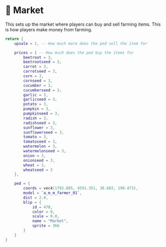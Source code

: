 # 💸 Market

This sets up the market where players can buy and sell farming items. This is how players make money from farming.

```lua copy filename="shared/Market.lua"
return {
    upsale = 1, -- How much more does the ped sell the item for

    prices = { -- How much does the ped buy the items for
        beetroot = 3,
        beetrootseed = 3,
        carrot = 3,
        carrotseed = 3,
        corn = 3,
        cornseed = 3,
        cucumber = 3,
        cucumberseed = 3,
        garlic = 3,
        garlicseed = 3,
        potato = 3,
        pumpkin = 3,
        pumpkinseed = 3,
        radish = 3,
        radishseed = 3,
        sunflower = 3,
        sunflowerseed = 3,
        tomato = 3,
        tomatoseed = 3,
        watermelon = 3,
        watermelonseed = 3,
        onion = 3,
        onionseed = 3,
        wheat = 3,
        wheatseed = 3
    },

    ped = {
        coords = vec4(1792.085, 4591.351, 36.683, 190.473),
        model = `a_m_m_farmer_01`,
        dist = 2.0,
        blip = {
            id = 478,
            color = 0,
            scale = 0.8,
            name = "Market",
            sprite = 366
        }
    }
}
```